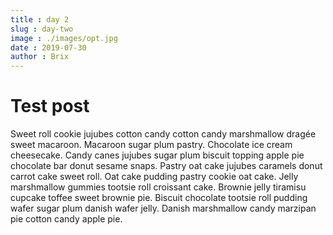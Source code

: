 ```yaml
---
title : day 2
slug : day-two
image : ./images/opt.jpg
date : 2019-07-30
author : Brix
---
```


# Test post

Sweet roll cookie jujubes cotton candy cotton candy marshmallow dragée sweet macaroon. Macaroon sugar plum pastry. Chocolate ice cream cheesecake. Candy canes jujubes sugar plum biscuit topping apple pie chocolate bar donut sesame snaps. Pastry oat cake jujubes caramels donut carrot cake sweet roll. Oat cake pudding pastry cookie oat cake. Jelly marshmallow gummies tootsie roll croissant cake. Brownie jelly tiramisu cupcake toffee sweet brownie pie. Biscuit chocolate tootsie roll pudding wafer sugar plum danish wafer jelly. Danish marshmallow candy marzipan pie cotton candy apple pie.